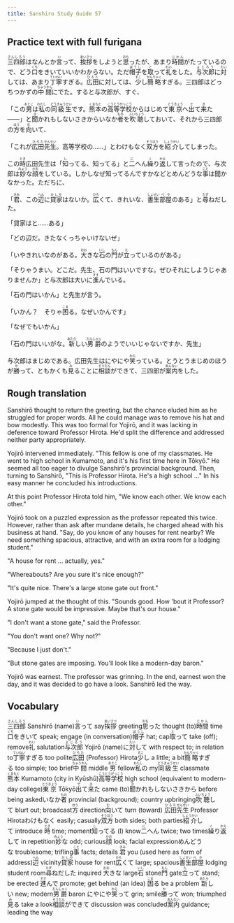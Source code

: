 ```yaml
---
title: Sanshiro Study Guide 57
---
```


## Practice text with full furigana

<p>
<ruby><rb>三四郎</rb><rt>さんしろう</rt></ruby>はなんとか<ruby><rb>言</rb><rt>い</rt></ruby>って、<ruby><rb>挨拶</rb><rt>あいさつ</rt></ruby>をしようと<ruby><rb>思</rb><rt>おも</rt></ruby>ったが、あまり<ruby><rb>時間</rb><rt>じかん</rt></ruby>がたっているので、どう<ruby><rb>口</rb><rt>くち</rt></ruby>をきいていいかわからない。ただ<ruby><rb>帽子</rb><rt>ぼうし</rt></ruby>を<ruby><rb>取</rb><rt>と</rt></ruby>って<ruby><rb>礼</rb><rt>れい</rt></ruby>をした。<ruby><rb>与次郎</rb><rt>よじろう</rt></ruby>に<ruby><rb>対</rb><rt>たい</rt></ruby>しては、あまり<ruby><rb>丁寧</rb><rt>ていねい</rt></ruby>すぎる。<ruby><rb>広田</rb><rt>ひろた</rt></ruby>に対しては、<ruby><rb>少</rb><rt>すこ</rt></ruby>し<ruby><rb>簡略</rb><rt>かんりゃく</rt></ruby>すぎる。三四郎はどっちつかずの<ruby><rb>中間</rb><rt>ちゅうかん</rt></ruby>にでた。すると与次郎が、すぐ、
</p>

<p>
「この<ruby><rb>男</rb><rt>おとこ</rt></ruby>は<ruby><rb>私</rb><rt>わたし</rt></ruby>の<ruby><rb>同級生</rb><rt>どうきゅうせい</rt></ruby>です。<ruby><rb>熊本</rb><rt>くまもと</rt></ruby>の<ruby><rb>高等</rb><rt>こうとう</rt></ruby><ruby><rb>学校</rb><rt>がっこう</rt></ruby>からはじめて<ruby><rb>東京</rb><rt>とうきょう</rt></ruby>へ<ruby><rb>出</rb><rt>で</rt></ruby>て<ruby><rb>来</rb><rt>き</rt></ruby>た――」と<ruby><rb>聞</rb><rt>き</rt></ruby>かれもしないさきからいなか<ruby><rb>者</rb><rt>もの</rt></ruby>を<ruby><rb>吹聴</rb><rt>ふいちょう</rt></ruby>しておいて、それから三四郎の<ruby><rb>方</rb><rt>ほう</rt></ruby>を<ruby><rb>向</rb><rt>む</rt></ruby>いて、
</p>

<p>
「これが<ruby><rb>広田</rb><rt>ひろた</rt></ruby><ruby><rb>先生</rb><rt>せんせい</rt></ruby>。高等学校の……」とわけもなく<ruby><rb>双方</rb><rt>そうほう</rt></ruby>を<ruby><rb>紹介</rb><rt>しょうかい</rt></ruby>してしまった。
</p>

<p>
この<ruby><rb>時</rb><rt>とき</rt></ruby>広田先生は「<ruby><rb>知</rb><rt>し</rt></ruby>ってる、知ってる」と<ruby><rb>二</rb><rt>に</rt></ruby>へん<ruby><rb>繰</rb><rt>く</rt></ruby>り<ruby><rb>返</rb><rt>かえ</rt></ruby>して言ったので、与次郎は<ruby><rb>妙</rb><rt>みょう</rt></ruby>な<ruby><rb>顔</rb><rt>かお</rt></ruby>をしている。しかしなぜ知ってるんですかなどとめんどうな<ruby><rb>事</rb><rt>こと</rt></ruby>は聞かなかった。ただちに、
</p>

<p>
「<ruby><rb>君</rb><rt>きみ</rt></ruby>、この<ruby><rb>辺</rb><rt>へん</rt></ruby>に<ruby><rb>貸家</rb><rt>かしや</rt></ruby>はないか。<ruby><rb>広</rb><rt>ひろ</rt></ruby>くて、きれいな、<ruby><rb>書生</rb><rt>しょせい</rt></ruby><ruby><rb>部屋</rb><rt>べや</rt></ruby>のある」と<ruby><rb>尋</rb><rt>たず</rt></ruby>ねだした。
</p>

<p>「貸家はと……ある」</p>
<p>「どの辺だ。きたなくっちゃいけないぜ」</p>
<p>
「いやきれいなのがある。<ruby><rb>大</rb><rt>おお</rt></ruby>きな<ruby><rb>石</rb><rt>いし</rt></ruby>の<ruby><rb>門</rb><rt>もん</rt></ruby>が<ruby><rb>立</rb><rt>た</rt></ruby>っているのがある」
</p>

<p>
「そりゃうまい。どこだ。先生、石の門はいいですな。ぜひそれにしようじゃありませんか」と与次郎は大いに<ruby><rb>進</rb><rt>すす</rt></ruby>んでいる。
</p>

<p>「石の門はいかん」と先生が言う。</p>
<p>
「いかん？　そりゃ<ruby><rb>困</rb><rt>こま</rt></ruby>る。なぜいかんです」
</p>

<p>「なぜでもいかん」</p>
<p>
「石の門はいいがな。<ruby><rb>新</rb><rt>あたら</rt></ruby>しい<ruby><rb>男爵</rb><rt>だんしゃく</rt></ruby>のようでいいじゃないですか、先生」
</p>

<p>
与次郎はまじめである。広田先生はにやにや<ruby><rb>笑</rb><rt>わら</rt></ruby>っている。とうとうまじめのほうが<ruby><rb>勝</rb><rt>か</rt></ruby>って、ともかくも<ruby><rb>見</rb><rt>み</rt></ruby>ることに<ruby><rb>相談</rb><rt>そうだん</rt></ruby>ができて、三四郎が<ruby><rb>案内</rb><rt>あんない</rt></ruby>をした。
</p>


## Rough translation

Sanshirō thought to return the greeting, but the chance eluded him as he struggled for proper words. All he could manage was to remove his hat and bow modestly. This was too formal for Yojirō, and it was lacking in deference toward Professor Hirota. He'd split the difference and addressed neither party appropriately.

Yojirō intervened immediately. "This fellow is one of my classmates. He went to high school in Kumamoto, and it's his first time here in Tōkyō." He seemed all too eager to divulge Sanshirō's provincial background. Then, turning to Sanshirō, "This is Professor Hirota. He's a high school ..." In his easy manner he concluded his introductions.

At this point Professor Hirota told him, "We know each other. We know each other." 

Yojirō took on a puzzled expression as the professor repeated this twice. However, rather than ask after mundane details, he charged ahead with his business at hand. "Say, do you know of any houses for rent nearby? We need something spacious, attractive, and with an extra room for a lodging student."

"A house for rent ... actually, yes."

"Whereabouts? Are you sure it's nice enough?"

"It's quite nice. There's a large stone gate out front."

Yojirō jumped at the thought of this. "Sounds good. How 'bout it Professor? A stone gate would be impressive. Maybe that's our house." 

"I don't want a stone gate," said the Professor.

"You don't want one? Why not?"

"Because I just don't."

"But stone gates are imposing. You'll look like a modern-day baron."

Yojirō was earnest. The professor was grinning. In the end, earnest won the day, and it was decided to go have a look. Sanshirō led the way.              


## Vocabulary

<p>
<span class="vocabstudy"><ruby><rb>三四郎</rb><rt>さんしろう</rt></ruby>&nbsp;Sanshirō (name)</span><span class="vocabstudy"><ruby><rb>言</rb><rt>い</rt></ruby>って&nbsp;say</span><span class="vocabstudy"><ruby><rb>挨拶</rb><rt>あいさつ</rt></ruby>&nbsp;greeting</span><span class="vocabstudy"><ruby><rb>思</rb><rt>おも</rt></ruby>った&nbsp;thought (to)</span><span class="vocabstudy"><ruby><rb>時間</rb><rt>じかん</rt></ruby>&nbsp;time</span><span class="vocabstudy"><ruby><rb>口</rb><rt>くち</rt></ruby>をきいて&nbsp;speak; engage (in conversation)</span><span class="vocabstudy"><ruby><rb>帽子</rb><rt>ぼうし</rt></ruby>&nbsp;hat; cap</span><span class="vocabstudy"><ruby><rb>取</rb><rt>と</rt></ruby>って&nbsp;take (off); remove</span><span class="vocabstudy"><ruby><rb>礼</rb><rt>れい</rt></ruby>&nbsp;salutation</span><span class="vocabstudy"><ruby><rb>与次郎</rb><rt>よじろう</rt></ruby>&nbsp;Yojirō (name)</span><span class="vocabstudy">に<ruby><rb>対</rb><rt>たい</rt></ruby>して&nbsp;with respect to; in relation to</span><span class="vocabstudy"><ruby><rb>丁寧</rb><rt>ていねい</rt></ruby>すぎる&nbsp;too polite</span><span class="vocabstudy"><ruby><rb>広田</rb><rt>ひろた</rt></ruby>&nbsp;(Professor) Hirota</span><span class="vocabstudy"><ruby><rb>少</rb><rt>すこ</rt></ruby>し&nbsp;a little; a bit</span><span class="vocabstudy"><ruby><rb>簡略</rb><rt>かんりゃく</rt></ruby>すぎる&nbsp;too simple; too brief</span><span class="vocabstudy"><ruby><rb>中間</rb><rt>ちゅうかん</rt></ruby>&nbsp;middle</span>
<span class="vocabstudy"><ruby><rb>男</rb><rt>おとこ</rt></ruby>&nbsp;fellow</span><span class="vocabstudy"><ruby><rb>私</rb><rt>わたし</rt></ruby>の&nbsp;my</span><span class="vocabstudy"><ruby><rb>同級生</rb><rt>どうきゅうせい</rt></ruby>&nbsp;classmate</span><span class="vocabstudy"><ruby><rb>熊本</rb><rt>くまもと</rt></ruby>&nbsp;Kumamoto (city in Kyūshū)</span><span class="vocabstudy"><ruby><rb>高等</rb><rt>こうとう</rt></ruby><ruby><rb>学校</rb><rt>がっこう</rt></ruby>&nbsp;high school (equivalent to modern-day college)</span><span class="vocabstudy"><ruby><rb>東京</rb><rt>とうきょう</rt></ruby>&nbsp;Tōkyō</span><span class="vocabstudy"><ruby><rb>出</rb><rt>で</rt></ruby>て<ruby><rb>来</rb><rt>き</rt></ruby>た&nbsp;came (to)</span><span class="vocabstudy"><ruby><rb>聞</rb><rt>き</rt></ruby>かれもしないさきから&nbsp;before being asked</span><span class="vocabstudy">いなか<ruby><rb>者</rb><rt>もの</rt></ruby>&nbsp;provincial (background); country upbringing</span><span class="vocabstudy"><ruby><rb>吹聴</rb><rt>ふいちょう</rt></ruby>して&nbsp;blurt out; broadcast</span><span class="vocabstudy"><ruby><rb>方</rb><rt>ほう</rt></ruby>&nbsp;direction</span><span class="vocabstudy"><ruby><rb>向</rb><rt>む</rt></ruby>いて&nbsp;turn (toward)</span>
<span class="vocabstudy"><ruby><rb>広田</rb><rt>ひろた</rt></ruby><ruby><rb>先生</rb><rt>せんせい</rt></ruby>&nbsp;Professor Hirota</span><span class="vocabstudy">わけもなく&nbsp;easily; casually</span><span class="vocabstudy"><ruby><rb>双方</rb><rt>そうほう</rt></ruby>&nbsp;both sides; both parties</span><span class="vocabstudy"><ruby><rb>紹介</rb><rt>しょうかい</rt></ruby>して&nbsp;introduce</span>
<span class="vocabstudy"><ruby><rb>時</rb><rt>とき</rt></ruby>&nbsp;time; moment</span><span class="vocabstudy"><ruby><rb>知</rb><rt>し</rt></ruby>ってる&nbsp;(I) know</span><span class="vocabstudy"><ruby><rb>二</rb><rt>に</rt></ruby>へん&nbsp;twice; two times</span><span class="vocabstudy"><ruby><rb>繰</rb><rt>く</rt></ruby>り<ruby><rb>返</rb><rt>かえ</rt></ruby>して&nbsp;in repetition</span><span class="vocabstudy"><ruby><rb>妙</rb><rt>みょう</rt></ruby>な&nbsp;odd; curious</span><span class="vocabstudy"><ruby><rb>顔</rb><rt>かお</rt></ruby>&nbsp;look; facial expression</span><span class="vocabstudy">めんどうな&nbsp;troublesome; trifling</span><span class="vocabstudy"><ruby><rb>事</rb><rt>こと</rt></ruby>&nbsp;facts; details</span>
<span class="vocabstudy"><ruby><rb>君</rb><rt>きみ</rt></ruby>&nbsp;you (used here as form of address)</span><span class="vocabstudy"><ruby><rb>辺</rb><rt>へん</rt></ruby>&nbsp;vicinity</span><span class="vocabstudy"><ruby><rb>貸家</rb><rt>かしや</rt></ruby>&nbsp;house for rent</span><span class="vocabstudy"><ruby><rb>広</rb><rt>ひろ</rt></ruby>くて&nbsp;large; spacious</span><span class="vocabstudy"><ruby><rb>書生</rb><rt>しょせい</rt></ruby><ruby><rb>部屋</rb><rt>べや</rt></ruby>&nbsp;lodging student room</span><span class="vocabstudy"><ruby><rb>尋</rb><rt>たず</rt></ruby>ねだした&nbsp;inquired</span>
<span class="vocabstudy"><ruby><rb>大</rb><rt>おお</rt></ruby>きな&nbsp;large</span><span class="vocabstudy"><ruby><rb>石</rb><rt>いし</rt></ruby>&nbsp;stone</span><span class="vocabstudy"><ruby><rb>門</rb><rt>もん</rt></ruby>&nbsp;gate</span><span class="vocabstudy"><ruby><rb>立</rb><rt>た</rt></ruby>って&nbsp;stand; be erected</span>
<span class="vocabstudy"><ruby><rb>進</rb><rt>すす</rt></ruby>んで&nbsp;promote; get behind (an idea)</span>
<span class="vocabstudy"><ruby><rb>困</rb><rt>こま</rt></ruby>る&nbsp;be a problem</span>
<span class="vocabstudy"><ruby><rb>新</rb><rt>あたら</rt></ruby>しい&nbsp;new; modern</span><span class="vocabstudy"><ruby><rb>男爵</rb><rt>だんしゃく</rt></ruby>&nbsp;baron</span>
<span class="vocabstudy">にやにや<ruby><rb>笑</rb><rt>わら</rt></ruby>って&nbsp;grin; smile</span><span class="vocabstudy"><ruby><rb>勝</rb><rt>か</rt></ruby>って&nbsp;won; triumphed</span><span class="vocabstudy"><ruby><rb>見</rb><rt>み</rt></ruby>る&nbsp;take a look</span><span class="vocabstudy"><ruby><rb>相談</rb><rt>そうだん</rt></ruby>ができて&nbsp;discussion was concluded</span><span class="vocabstudy"><ruby><rb>案内</rb><rt>あんない</rt></ruby>&nbsp;guidance; leading the way</span>
</p>
